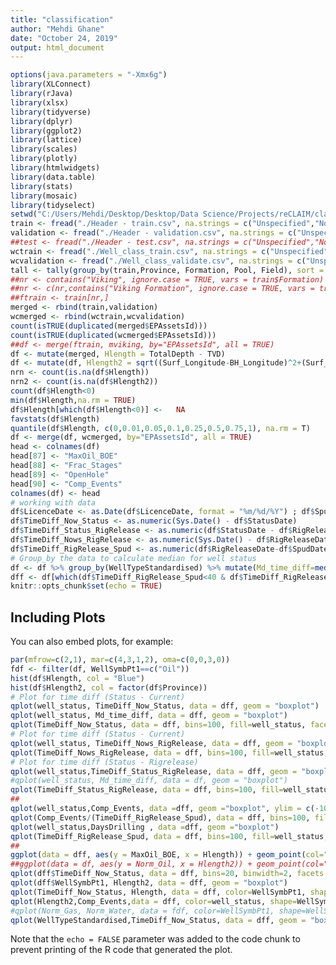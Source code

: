 ---
title: "classification"
author: "Mehdi Ghane"
date: "October 24, 2019"
output: html_document
---

```{r setup, include=FALSE}
options(java.parameters = "-Xmx6g")
library(XLConnect)
library(rJava)
library(xlsx)
library(tidyverse)
library(dplyr)
library(ggplot2)
library(lattice)
library(scales)
library(plotly)
library(htmlwidgets)
library(data.table)
library(stats)
library(mosaic)
library(tidyselect)
setwd("C:/Users/Mehdi/Desktop/Desktop/Data Science/Projects/reCLAIM/classification_comp_starter_kit")
train <- fread("./Header - train.csv", na.strings = c("Unspecified","Not Available"))
validation <- fread("./Header - validation.csv", na.strings = c("Unspecified","Not Available"))
##test <- fread("./Header - test.csv", na.strings = c("Unspecified","Not Available"))
wctrain <- fread("./Well_class_train.csv", na.strings = c("Unspecified","Not Available"))
wcvalidation <- fread("./Well_class_validate.csv", na.strings = c("Unspecified","Not Available"))
tall <- tally(group_by(train,Province, Formation, Pool, Field), sort = TRUE, na.rm=T)
##nr <- contains("Viking", ignore.case = TRUE, vars = train$Formation)
##nr <- c(nr,contains("Viking Formation", ignore.case = TRUE, vars = train$Formation))
##ftrain <- train[nr,]
merged <- rbind(train,validation)
wcmerged <- rbind(wctrain,wcvalidation)
count(isTRUE(duplicated(merged$EPAssetsId)))
count(isTRUE(duplicated(wcmerged$EPAssetsId)))
##df <- merge(ftrain, mviking, by="EPAssetsId", all = TRUE)
df <- mutate(merged, Hlength = TotalDepth - TVD)
df <- mutate(df, Hlength2 = sqrt((Surf_Longitude-BH_Longitude)^2+(Surf_Latitude-BH_Latitude)^2))
nrn <- count(is.na(df$Hlength))
nrn2 <- count(is.na(df$Hlength2))
count(df$Hlength<0)
min(df$Hlength,na.rm = TRUE)
df$Hlength[which(df$Hlength<0)] <-   NA
favstats(df$Hlength)
quantile(df$Hlength, c(0,0.01,0.05,0.1,0.25,0.5,0.75,1), na.rm = T)
df <- merge(df, wcmerged, by="EPAssetsId", all = TRUE)
head <- colnames(df)
head[87] <- "MaxOil_BOE"
head[88] <- "Frac_Stages"
head[89] <- "OpenHole"
head[90] <- "Comp_Events"
colnames(df) <- head
# working with data
df$LicenceDate <- as.Date(df$LicenceDate, format = "%m/%d/%Y") ; df$SpudDate <- as.Date(df$SpudDate, format = "%m/%d/%Y"); df$RigReleaseDate <- as.Date(df$RigReleaseDate, format = "%m/%d/%Y"); df$StatusDate <- as.Date(df$StatusDate, format = "%m/%d/%Y")
df$TimeDiff_Now_Status <- as.numeric(Sys.Date() - df$StatusDate)
df$TimeDiff_Status_RigRelease <- as.numeric(df$StatusDate - df$RigReleaseDate)
df$TimeDiff_Nows_RigRelease <- as.numeric(Sys.Date() - df$RigReleaseDate)
df$TimeDiff_RigRelease_Spud <- as.numeric(df$RigReleaseDate-df$SpudDate)
# Group_by the data to calculate median for well status
df <- df %>% group_by(WellTypeStandardised) %>% mutate(Md_time_diff=median(TimeDiff_Now_Status, na.rm = TRUE)) %>% arrange(Md_time_diff)
dff <- df[which(df$TimeDiff_RigRelease_Spud<40 & df$TimeDiff_RigRelease_Spud>0),]
knitr::opts_chunk$set(echo = TRUE)
```

## Including Plots

You can also embed plots, for example:

```{r pressure, echo=FALSE}

par(mfrow=c(2,1), mar=c(4,3,1,2), oma=c(0,0,3,0))
fdf <- filter(df, WellSymbPt1==c("Oil"))
hist(df$Hlength, col = "Blue")
hist(df$Hlength2, col = factor(df$Province))
# Plot for time diff (Status - Current)
qplot(well_status, TimeDiff_Now_Status, data = dff, geom = "boxplot")
qplot(well_status, Md_time_diff, data = dff, geom = "boxplot")
qplot(TimeDiff_Now_Status, data = dff, bins=100, fill=well_status, facets =well_status~.)
# Plot for time diff (Status - Current)
qplot(well_status, TimeDiff_Nows_RigRelease, data = dff, geom = "boxplot")
qplot(TimeDiff_Nows_RigRelease, data = dff, bins=100, fill=well_status, facets =well_status~.)
# Plot for time diff (Status - Rigrelease)
qplot(well_status,TimeDiff_Status_RigRelease, data = dff, geom = "boxplot")
#qplot(well_status, Md_time_diff, data = df, geom = "boxplot")
qplot(TimeDiff_Status_RigRelease, data = dff, bins=100, fill=well_status, facets =well_status~.)
##
qplot(well_status,Comp_Events, data =dff, geom ="boxplot", ylim = c(-10,50))
qplot(Comp_Events/(TimeDiff_RigRelease_Spud), data = dff, bins=100, fill=well_status,ylim = c(0,1000) ,xlim = c(0,10), facets =well_status~.)
qplot(well_status,DaysDrilling , data =dff, geom ="boxplot")
qplot(TimeDiff_RigRelease_Spud, data = dff, bins=100, fill=well_status, facets =well_status~.)
##
ggplot(data = dff, aes(y = MaxOil_BOE, x = Hlength)) + geom_point(col="blue",size = 2,position = "jitter") +xlim(c(1,2000))+ylim(c(1,500)) + ylab("Max Oil") + xlab("Horizontal Length") + ggtitle("Scatterplot")
##ggplot(data = df, aes(y = Norm_Oil, x = Hlength2)) + geom_point(col="blue",size = 2,position = "jitter") +xlim(c(0,0.05))+ylim(c(1,100))
qplot(dff$TimeDiff_Now_Status, data = dff, bins=20, binwidth=2, facets = well_status ~.)
qplot(dff$WellSymbPt1, Hlength2, data = dff, geom = "boxplot")
qplot(TimeDiff_Now_Status, Hlength, data = dff, color=WellSymbPt1, shape=WellSymbPt1,facets = WellSymbPt1~.) + geom_smooth(method = "lm")
qplot(Hlength2,Comp_Events,data = dff, color=well_status, shape=WellSymbPt1) + geom_smooth(method = "lm")
#qplot(Norm_Gas, Norm_Water, data = fdf, color=WellSymbPt1, shape=WellSymbPt1) + geom_smooth(method = "lm") +ylim(c(0,50)) + xlim(c(0,50))
qplot(WellTypeStandardised,TimeDiff_Now_Status, data = dff, geom = "boxplot")

```

Note that the `echo = FALSE` parameter was added to the code chunk to prevent printing of the R code that generated the plot.
